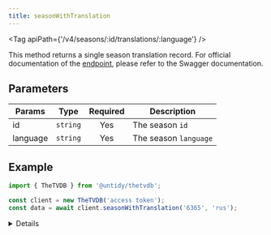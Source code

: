 ```yaml
---
title: seasonWithTranslation
---
```



<Tag apiPath={'/v4/seasons/:id/translations/:language'} />

This method returns a single season translation record. For official documentation of the
[endpoint](https://thetvdb.github.io/v4-api/#/Seasons/getSeasonTranslation), please refer to the Swagger
documentation.

## Parameters

| Params   | Type     | Required | Description           |
| -------- | -------- | :------: | --------------------- |
| id       | `string` |   Yes    | The season `id`       |
| language | `string` |   Yes    | The season `language` |

## Example

```js {4}
import { TheTVDB } from '@untidy/thetvdb';

const client = new TheTVDB('access token');
const data = await client.seasonWithTranslation('6365', 'rus');
```

<Details>

```js
{
  status: 'success',
  data: {
    overview:
      'Через предательство и кровь к власти пришел новый король. Его демоны-подручные чинят несправедливости до тех пор, пока в город однажды ночью не приходит тяжело вооруженный воин. Весь покрытый оружием, броней и шрамами он называет себя Чёрным Мечником. Размеры его меча могут сравниться только с его ненавистью к королю и его демонам.',
    language: 'rus',
  },
};
```

</Details>
